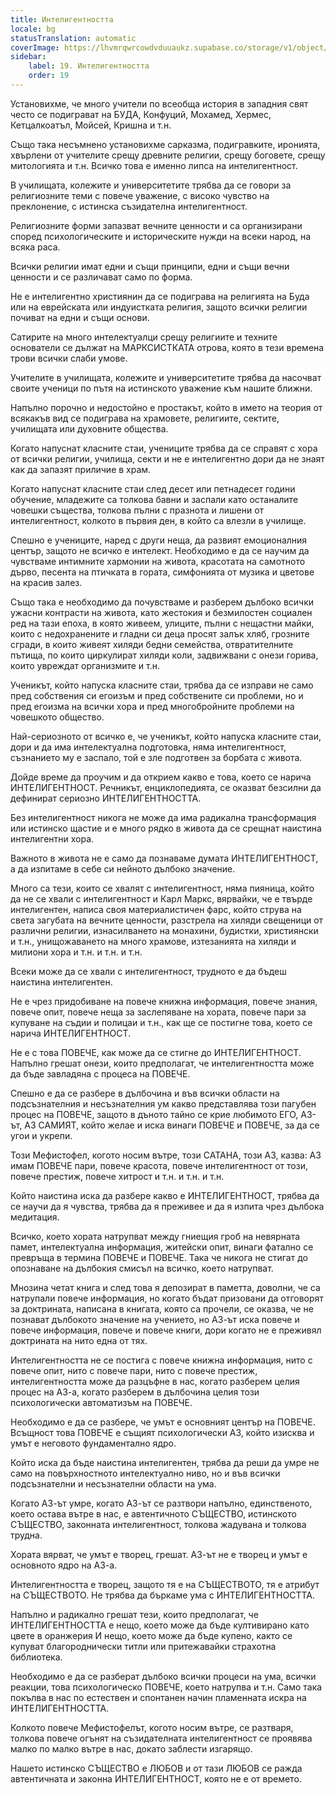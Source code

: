 ```yaml
---
title: Интелигентността
locale: bg
statusTranslation: automatic
coverImage: https://lhvmrqwrcowdvduuaukz.supabase.co/storage/v1/object/public/strapi-uploads/small_cover-educacion-fundamental.webp-2d51a7828a2b1309555be27f7e2a61a0.webp
sidebar:
    label: 19. Интелигентността
    order: 19
---
```

Установихме, че много учители по всеобща история в западния свят често се подиграват на БУДА, Конфуций, Мохамед, Хермес, Кетцалкоатъл, Мойсей, Кришна и т.н.

Също така несъмнено установихме сарказма, подигравките, иронията, хвърлени от учителите срещу древните религии, срещу боговете, срещу митологията и т.н. Всичко това е именно липса на интелигентност.

В училищата, колежите и университетите трябва да се говори за религиозните теми с повече уважение, с високо чувство на преклонение, с истинска съзидателна интелигентност.

Религиозните форми запазват вечните ценности и са организирани според психологическите и историческите нужди на всеки народ, на всяка раса.

Всички религии имат едни и същи принципи, едни и същи вечни ценности и се различават само по форма.

Не е интелигентно християнин да се подиграва на религията на Буда или на еврейската или индуистката религия, защото всички религии почиват на едни и същи основи.

Сатирите на много интелектуалци срещу религиите и техните основатели се дължат на МАРКСИСТКАТА отрова, която в тези времена трови всички слаби умове.

Учителите в училищата, колежите и университетите трябва да насочват своите ученици по пътя на истинското уважение към нашите ближни.

Напълно порочно и недостойно е простакът, който в името на теория от всякакъв вид се подиграва на храмовете, религиите, сектите, училищата или духовните общества.

Когато напуснат класните стаи, учениците трябва да се справят с хора от всички религии, училища, секти и не е интелигентно дори да не знаят как да запазят приличие в храм.

Когато напуснат класните стаи след десет или петнадесет години обучение, младежите са толкова бавни и заспали като останалите човешки същества, толкова пълни с празнота и лишени от интелигентност, колкото в първия ден, в който са влезли в училище.

Спешно е учениците, наред с други неща, да развият емоционалния център, защото не всичко е интелект. Необходимо е да се научим да чувстваме интимните хармонии на живота, красотата на самотното дърво, песента на птичката в гората, симфонията от музика и цветове на красив залез.

Също така е необходимо да почувстваме и разберем дълбоко всички ужасни контрасти на живота, като жестокия и безмилостен социален ред на тази епоха, в която живеем, улиците, пълни с нещастни майки, които с недохранените и гладни си деца просят залък хляб, грозните сгради, в които живеят хиляди бедни семейства, отвратителните пътища, по които циркулират хиляди коли, задвижвани с онези горива, които увреждат организмите и т.н.

Ученикът, който напуска класните стаи, трябва да се изправи не само пред собствения си егоизъм и пред собствените си проблеми, но и пред егоизма на всички хора и пред многобройните проблеми на човешкото общество.

Най-сериозното от всичко е, че ученикът, който напуска класните стаи, дори и да има интелектуална подготовка, няма интелигентност, съзнанието му е заспало, той е зле подготвен за борбата с живота.

Дойде време да проучим и да открием какво е това, което се нарича ИНТЕЛИГЕНТНОСТ. Речникът, енциклопедията, се оказват безсилни да дефинират сериозно ИНТЕЛИГЕНТНОСТТА.

Без интелигентност никога не може да има радикална трансформация или истинско щастие и е много рядко в живота да се срещнат наистина интелигентни хора.

Важното в живота не е само да познаваме думата ИНТЕЛИГЕНТНОСТ, а да изпитаме в себе си нейното дълбоко значение.

Много са тези, които се хвалят с интелигентност, няма пияница, който да не се хвали с интелигентност и Карл Маркс, вярвайки, че е твърде интелигентен, написа своя материалистичен фарс, който струва на света загубата на вечните ценности, разстрела на хиляди свещеници от различни религии, изнасилването на монахини, будистки, християнски и т.н., унищожаването на много храмове, изтезанията на хиляди и милиони хора и т.н. и т.н. и т.н.

Всеки може да се хвали с интелигентност, трудното е да бъдеш наистина интелигентен.

Не е чрез придобиване на повече книжна информация, повече знания, повече опит, повече неща за заслепяване на хората, повече пари за купуване на съдии и полицаи и т.н., как ще се постигне това, което се нарича ИНТЕЛИГЕНТНОСТ.

Не е с това ПОВЕЧЕ, как може да се стигне до ИНТЕЛИГЕНТНОСТ. Напълно грешат онези, които предполагат, че интелигентността може да бъде завладяна с процеса на ПОВЕЧЕ.

Спешно е да се разбере в дълбочина и във всички области на подсъзнателния и несъзнателния ум какво представлява този пагубен процес на ПОВЕЧЕ, защото в дъното тайно се крие любимото ЕГО, АЗ-ът, АЗ САМИЯТ, който желае и иска винаги ПОВЕЧЕ и ПОВЕЧЕ, за да се угои и укрепи.

Този Мефистофел, когото носим вътре, този САТАНА, този АЗ, казва: АЗ имам ПОВЕЧЕ пари, повече красота, повече интелигентност от този, повече престиж, повече хитрост и т.н. и т.н. и т.н.

Който наистина иска да разбере какво е ИНТЕЛИГЕНТНОСТ, трябва да се научи да я чувства, трябва да я преживее и да я изпита чрез дълбока медитация.

Всичко, което хората натрупват между гниещия гроб на невярната памет, интелектуална информация, житейски опит, винаги фатално се превръща в термина ПОВЕЧЕ и ПОВЕЧЕ. Така че никога не стигат до опознаване на дълбокия смисъл на всичко, което натрупват.

Мнозина четат книга и след това я депозират в паметта, доволни, че са натрупали повече информация, но когато бъдат призовани да отговорят за доктрината, написана в книгата, която са прочели, се оказва, че не познават дълбокото значение на учението, но АЗ-ът иска повече и повече информация, повече и повече книги, дори когато не е преживял доктрината на нито една от тях.

Интелигентността не се постига с повече книжна информация, нито с повече опит, нито с повече пари, нито с повече престиж, интелигентността може да разцъфне в нас, когато разберем целия процес на АЗ-а, когато разберем в дълбочина целия този психологически автоматизъм на ПОВЕЧЕ.

Необходимо е да се разбере, че умът е основният център на ПОВЕЧЕ. Всъщност това ПОВЕЧЕ е същият психологически АЗ, който изисква и умът е неговото фундаментално ядро.

Който иска да бъде наистина интелигентен, трябва да реши да умре не само на повърхностното интелектуално ниво, но и във всички подсъзнателни и несъзнателни области на ума.

Когато АЗ-ът умре, когато АЗ-ът се разтвори напълно, единственото, което остава вътре в нас, е автентичното СЪЩЕСТВО, истинското СЪЩЕСТВО, законната интелигентност, толкова жадувана и толкова трудна.

Хората вярват, че умът е творец, грешат. АЗ-ът не е творец и умът е основното ядро на АЗ-а.

Интелигентността е творец, защото тя е на СЪЩЕСТВОТО, тя е атрибут на СЪЩЕСТВОТО. Не трябва да бъркаме ума с ИНТЕЛИГЕНТНОСТТА.

Напълно и радикално грешат тези, които предполагат, че ИНТЕЛИГЕНТНОСТТА е нещо, което може да бъде култивирано като цвете в оранжерия И нещо, което може да бъде купено, както се купуват благороднически титли или притежавайки страхотна библиотека.

Необходимо е да се разберат дълбоко всички процеси на ума, всички реакции, това психологическо ПОВЕЧЕ, което натрупва и т.н. Само така покълва в нас по естествен и спонтанен начин пламенната искра на ИНТЕЛИГЕНТНОСТТА.

Колкото повече Мефистофелът, когото носим вътре, се разтваря, толкова повече огънят на съзидателната интелигентност се проявява малко по малко вътре в нас, докато заблести изгарящо.

Нашето истинско СЪЩЕСТВО е ЛЮБОВ и от тази ЛЮБОВ се ражда автентичната и законна ИНТЕЛИГЕНТНОСТ, която не е от времето.

